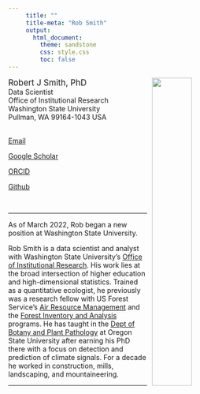 ```yaml
---
     title: ""
     title-meta: "Rob Smith"
     output:
       html_document:
         theme: sandstone
         css: style.css
         toc: false
---
```

<img src="images/rjs.png" style="border:0; margin-right: 10px; margin-left: 10px" align="right" width="40%" alt="">

<span style='font-size: 1.2em;'>Robert J Smith, PhD</span>  
Data Scientist  
Office of Institutional Research  
Washington State University  
Pullman, WA 99164-1043 USA  
\  

[Email](mailto:rob.smith@wsu.edu){target="_blank"}

[Google Scholar](https://scholar.google.com/citations?user=irFda2YAAAAJ){target="_blank"}

[ORCID](http://orcid.org/0000-0001-5085-634X){target="_blank"}

[Github](https://github.com/phytomosaic/){target="_blank"}

\  
\  

<!-- # Research themes -->
<!-- ******   -->

<!-- - Human–atmosphere–vegetation interactions   -->
<!-- - Biogeography   -->
<!-- - Computational ecology   -->
<!-- - Lichen and bryophyte ecology   -->
<!-- \   -->

******  

As of March 2022, Rob began a new position at Washington State University.  

Rob Smith is a data scientist and analyst with Washington State University's [Office of Institutional Research](https://ir.wsu.edu/){target="_blank"}.  His work lies at the broad intersection of higher education and high-dimensional statistics.  Trained as a quantitative ecologist, he previously was a research fellow with US Forest Service's [Air Resource Management](https://www.fs.fed.us/air/index.htm){target="_blank"} and the [Forest Inventory and Analysis](https://www.fs.usda.gov/pnw/program/rma){target="_blank"} programs.  He has taught in the [Dept of Botany and Plant Pathology](https://bpp.oregonstate.edu){target="_blank"} at Oregon State University after earning his PhD there with a focus on detection and prediction of climate signals.  For a decade he worked in construction, mills, landscaping, and mountaineering. 

******  

